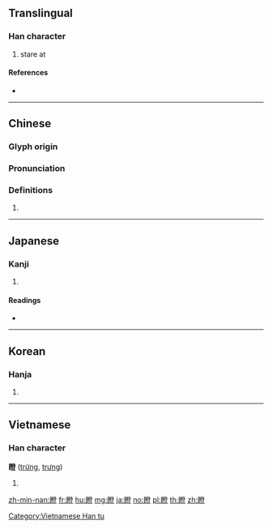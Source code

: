 {{character info/new}}
{{also|眙}}
==Translingual==

===Han character===
{{Han char|rn=109|rad=目|as=12|sn=17|four=62018|canj=BUNOT}}

# stare at

====References====
* {{Han ref|kx=0817.180|dkj=23689|dj=1230.020|hdz=42515.100|uh=77AA|ud=30634|bh=C0FC|bd=49404}}

----

==Chinese==
{{zh-forms}}

===Glyph origin===
{{Han etym}}

===Pronunciation===
{{zh-pron
|m=dèng
|ma=y
|c=dang1,dang6,cing4,caang4
|h=pfs=hìm
|md=
|mn=chhîⁿ/thîⁿ
|w=
|mc=y
|oc=y
|cat=
}}

===Definitions===
{{zh-hanzi}}

# {{rfdef|lang=zh}}

----

==Japanese==

===Kanji===
{{ja-kanji|grade=|rs=目12}}

# {{defn|lang=ja|sort=目12}}

====Readings====
* {{ja-readings|on=[[どう]] (dō), [[とう]] (tō)|kun=[[みはる]] (miharu)|nanori=}}

----

==Korean==

===Hanja===
{{ko-hanja|hangeul=징|eumhun=|rv=jing|mr=ching|y=cing}}

# {{defn|lang=ko|sort=目12}}

----

==Vietnamese==

===Han character===
'''瞪''' ([[trừng]], [[trưng]])

# {{defn|lang=vi}}

[[Category:Vietnamese Han tu]]

[[zh-min-nan:瞪]]
[[fr:瞪]]
[[hu:瞪]]
[[mg:瞪]]
[[ja:瞪]]
[[no:瞪]]
[[pl:瞪]]
[[th:瞪]]
[[zh:瞪]]